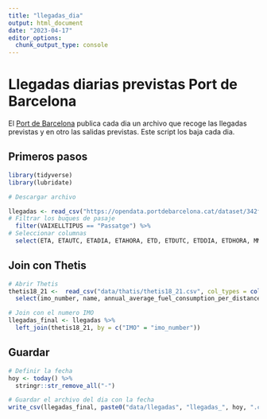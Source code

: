 ```yaml
---
title: "llegadas_dia"
output: html_document
date: "2023-04-17"
editor_options: 
  chunk_output_type: console
---
```


# Llegadas diarias previstas Port de Barcelona

El [Port de
Barcelona](https://opendata.portdebarcelona.cat/es/dataset/arribades-i-sortides-previstes-per-avui)
publica cada dia un archivo que recoge las llegadas previstas y en otro
las salidas previstas. Este script los baja cada dia.

## Primeros pasos

```r
library(tidyverse)
library(lubridate)
```

```r

# Descargar archivo

llegadas <- read_csv("https://opendata.portdebarcelona.cat/dataset/342fe09b-017b-4019-a743-ee773f09befd/resource/72f0fc9e-b4b4-4a61-a0fb-e7b65b601b4d/download/arribadesavui.csv", col_types = cols(IMO = col_character())) %>%
# Filtrar los buques de pasaje
  filter(VAIXELLTIPUS == "Passatge") %>%
# Seleccionar columnas 
  select(ETA, ETAUTC, ETADIA, ETAHORA, ETD, ETDUTC, ETDDIA, ETDHORA, MMSI, IMO, VAIXELLNOM, VAIXELLTIPUS, CALAT_METRES, MANEGA_METRES, ESLORA_METRES, VAIXELLBANDERANOM, VAIXELLBANDERACODI, PORTORIGENNOM, PORTORIGENCODI, PORTDESTINOM, PORTDESTICODI, TERMINALNOM, TERMINALCODI, MOLLCODI, MOLLMODULS, CONSIGNATARI, ESTOPERATIUID, ESCALAESTAT, ESCALANUM, MESINFO)

```


## Join con Thetis

```r

# Abrir Thetis
thetis18_21 <-  read_csv("data/thatis/thetis18_21.csv", col_types = cols(imo_number = col_character(), annual_average_fuel_consumption_per_distance_kg_n_mile = col_number())) %>%
  select(imo_number, name, annual_average_fuel_consumption_per_distance_kg_n_mile)

# Join con el numero IMO
llegadas_final <- llegadas %>%
  left_join(thetis18_21, by = c("IMO" = "imo_number"))

```


## Guardar

```r

# Definir la fecha
hoy <- today() %>%
  stringr::str_remove_all("-")

# Guardar el archivo del dia con la fecha
write_csv(llegadas_final, paste0("data/llegadas", "llegadas_", hoy, ".csv"))

```

